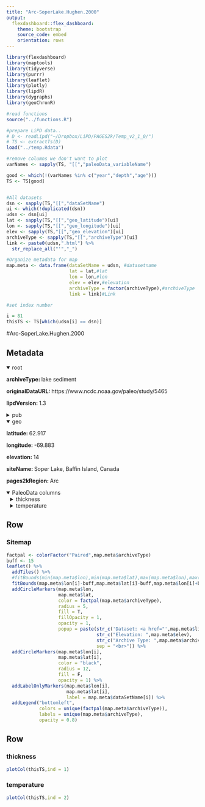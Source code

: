 ```yaml
---
title: "Arc-SoperLake.Hughen.2000"
output: 
  flexdashboard::flex_dashboard:
    theme: bootstrap
    source_code: embed
    orientation: rows
---
```


```r
library(flexdashboard)
library(maptools)
library(tidyverse)
library(purrr)
library(leaflet)
library(plotly)
library(lipdR)
library(dygraphs)
library(geoChronR)

#read functions
source("../functions.R")

#prepare LiPD data..
# D <- readLipd("~/Dropbox/LiPD/PAGES2k/Temp_v2_1_0/")
# TS <- extractTs(D)
load("../temp.Rdata")

#remove columns we don't want to plot
varNames <- sapply(TS, "[[","paleoData_variableName")

good <- which(!(varNames %in% c("year","depth","age")))
TS <- TS[good]


#All datasets
dsn <- sapply(TS,"[[","dataSetName")
ui <- which(!duplicated(dsn))
udsn <- dsn[ui]
lat <- sapply(TS,"[[","geo_latitude")[ui]
lon <- sapply(TS,"[[","geo_longitude")[ui]
elev <- sapply(TS,"[[","geo_elevation")[ui]
archiveType <- sapply(TS,"[[","archiveType")[ui]
link <- paste0(udsn,".html") %>% 
  str_replace_all("'","_")

#Organize metadata for map
map.meta <- data.frame(dataSetName = udsn, #datasetname
                       lat = lat,#lat
                       lon = lon,#lon
                       elev = elev,#elevation
                       archiveType = factor(archiveType),#archiveType
                       link = link)#Link

#set index number

i = 81
thisTS <- TS[which(udsn[i] == dsn)]
```
#Arc-SoperLake.Hughen.2000

Metadata {.sidebar}
-------------------------------------

<details open style="margin-left: 0px">
<summary>root</summary>
<p style="margin-left: 0px"><strong>archiveType: </strong>lake sediment
<p style="margin-left: 0px"><strong>originalDataURL: </strong>https://www.ncdc.noaa.gov/paleo/study/5465
<p style="margin-left: 0px"><strong>lipdVersion: </strong>1.3
</details>
<details>
<summary>pub</summary>
<details style="margin-left: 10px">
<summary>pub1</summary>
<p style="margin-left: 10px"><strong>author: </strong>Hughen, K.A.;Overpeck, J.T.;Anderson, R.F.
<p style="margin-left: 10px"><strong>citeKey: </strong>hughen2000recentwarmingina500yearpa
<p style="margin-left: 10px"><strong>journal: </strong>The Holocene
<p style="margin-left: 10px"><strong>volume: </strong>10
<p style="margin-left: 10px"><strong>pages: </strong>9-19
<p style="margin-left: 10px"><strong>pubYear: </strong>2000
<p style="margin-left: 10px"><strong>title: </strong>Recent warming in a 500-year palaeotemperature record from varved sediments, Upper Soper Lake, Baffin Island, Canada
<p style="margin-left: 10px"><strong>DOI: </strong>10.1191/095968300676746202
</details>
<details style="margin-left: 10px">
<summary>pub2</summary>
<p style="margin-left: 10px"><strong>author: </strong>Hughen, K.A.
<p style="margin-left: 10px"><strong>citeKey: </strong>hughen2003httpswwwncdcnoaagovpaleostudy5465DataCitation
<p style="margin-left: 10px"><strong>title: </strong>World Data Center for Paleoclimatology
</details>
</details>
<details open style="margin-left: 0px">
<summary>geo</summary>
<p style="margin-left: 0px"><strong>latitude: </strong>62.917
<p style="margin-left: 0px"><strong>longitude: </strong>-69.883
<p style="margin-left: 0px"><strong>elevation: </strong>14
<p style="margin-left: 0px"><strong>siteName: </strong>Soper Lake, Baffin Island, Canada
<p style="margin-left: 0px"><strong>pages2kRegion: </strong>Arc
</details>
<details open>
<summary>PaleoData columns</summary>
<details style="margin-left: 10px">
<summary>thickness</summary>
<p style="margin-left: 10px"><strong>TSid: </strong>Arc_075
<p style="margin-left: 10px"><strong>variableName: </strong>thickness
<p style="margin-left: 10px"><strong>units: </strong>mm
<p style="margin-left: 10px"><strong>description: </strong>Varve Thickness
<p style="margin-left: 10px"><strong>useInGlobalTemperatureAnalysis: </strong>FALSE
<details>
<summary>interpretation</summary>
<details style="margin-left: 20px">
<summary>1</summary>
<p style="margin-left: 20px"><strong>interpDirection: </strong>positive
<p style="margin-left: 20px"><strong>scope: </strong>climate
<p style="margin-left: 20px"><strong>variable: </strong>T
</details>
</details>
</details>
<details style="margin-left: 10px">
<summary>temperature</summary>
<p style="margin-left: 10px"><strong>TSid: </strong>Arc_076
<p style="margin-left: 10px"><strong>variableName: </strong>temperature
<p style="margin-left: 10px"><strong>units: </strong>degC
<p style="margin-left: 10px"><strong>useInGlobalTemperatureAnalysis: </strong>TRUE
<details>
<summary>interpretation</summary>
<details style="margin-left: 20px">
<summary>1</summary>
<p style="margin-left: 20px"><strong>basis: </strong>calibration with Kimmirut temperature, linear regression
<p style="margin-left: 20px"><strong>interpDirection: </strong>positive
<p style="margin-left: 20px"><strong>scope: </strong>climate
<p style="margin-left: 20px"><strong>seasonality: </strong>6
<p style="margin-left: 20px"><strong>variable: </strong>T
<p style="margin-left: 20px"><strong>variableDetail: </strong>air@surface
</details>
</details>
</details>

Row
-----------------------------------------------------------------------

### Sitemap

```r
factpal <- colorFactor("Paired",map.meta$archiveType)
buff <- 15
leaflet() %>% 
  addTiles() %>% 
  #fitBounds(min(map.meta$lon),min(map.meta$lat),max(map.meta$lon),max(map.meta$lat)) %>% 
  fitBounds(map.meta$lon[i]-buff,map.meta$lat[i]-buff,map.meta$lon[i]+buff,map.meta$lat[i]+buff) %>% 
  addCircleMarkers(map.meta$lon, 
                   map.meta$lat, 
                   color = factpal(map.meta$archiveType),
                   radius = 5, 
                   fill = T,
                   fillOpacity = 1,
                   opacity = 1,
                   popup = paste(str_c('Dataset: <a href="',map.meta$link,'">',map.meta$dataSetName,'</a>'),
                                 str_c("Elevation: ",map.meta$elev),
                                 str_c("Archive Type: ",map.meta$archiveType),
                                 sep = "<br>")) %>%
  addCircleMarkers(map.meta$lon[i], 
                   map.meta$lat[i], 
                   color = "black",
                   radius = 12, 
                   fill = F,
                   opacity = 1) %>%
  addLabelOnlyMarkers(map.meta$lon[i], 
                      map.meta$lat[i], 
                      label = map.meta$dataSetName[i]) %>%
  addLegend("bottomleft",
            colors = unique(factpal(map.meta$archiveType)),
            labels = unique(map.meta$archiveType),
            opacity = 0.8)
```

Row {.tabset .tabset-fade}
-----------------------------------------------------------------------

### thickness
```r
plotCol(thisTS,ind = 1)
```

### temperature
```r
plotCol(thisTS,ind = 2)
```
